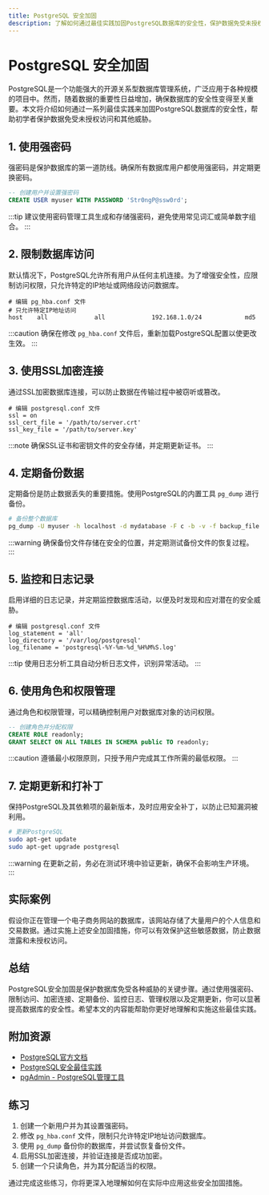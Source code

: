 ```yaml
---
title: PostgreSQL 安全加固
description: 了解如何通过最佳实践加固PostgreSQL数据库的安全性，保护数据免受未授权访问和其他威胁。
---
```


# PostgreSQL 安全加固

PostgreSQL是一个功能强大的开源关系型数据库管理系统，广泛应用于各种规模的项目中。然而，随着数据的重要性日益增加，确保数据库的安全性变得至关重要。本文将介绍如何通过一系列最佳实践来加固PostgreSQL数据库的安全性，帮助初学者保护数据免受未授权访问和其他威胁。

## 1. 使用强密码

强密码是保护数据库的第一道防线。确保所有数据库用户都使用强密码，并定期更换密码。

```sql
-- 创建用户并设置强密码
CREATE USER myuser WITH PASSWORD 'Str0ngP@ssw0rd';
```

:::tip
建议使用密码管理工具生成和存储强密码，避免使用常见词汇或简单数字组合。
:::

## 2. 限制数据库访问

默认情况下，PostgreSQL允许所有用户从任何主机连接。为了增强安全性，应限制访问权限，只允许特定的IP地址或网络段访问数据库。

```plaintext
# 编辑 pg_hba.conf 文件
# 只允许特定IP地址访问
host    all             all             192.168.1.0/24            md5
```

:::caution
确保在修改 `pg_hba.conf` 文件后，重新加载PostgreSQL配置以使更改生效。
:::

## 3. 使用SSL加密连接

通过SSL加密数据库连接，可以防止数据在传输过程中被窃听或篡改。

```plaintext
# 编辑 postgresql.conf 文件
ssl = on
ssl_cert_file = '/path/to/server.crt'
ssl_key_file = '/path/to/server.key'
```

:::note
确保SSL证书和密钥文件的安全存储，并定期更新证书。
:::

## 4. 定期备份数据

定期备份是防止数据丢失的重要措施。使用PostgreSQL的内置工具 `pg_dump` 进行备份。

```bash
# 备份整个数据库
pg_dump -U myuser -h localhost -d mydatabase -F c -b -v -f backup_file.dump
```

:::warning
确保备份文件存储在安全的位置，并定期测试备份文件的恢复过程。
:::

## 5. 监控和日志记录

启用详细的日志记录，并定期监控数据库活动，以便及时发现和应对潜在的安全威胁。

```plaintext
# 编辑 postgresql.conf 文件
log_statement = 'all'
log_directory = '/var/log/postgresql'
log_filename = 'postgresql-%Y-%m-%d_%H%M%S.log'
```

:::tip
使用日志分析工具自动分析日志文件，识别异常活动。
:::

## 6. 使用角色和权限管理

通过角色和权限管理，可以精确控制用户对数据库对象的访问权限。

```sql
-- 创建角色并分配权限
CREATE ROLE readonly;
GRANT SELECT ON ALL TABLES IN SCHEMA public TO readonly;
```

:::caution
遵循最小权限原则，只授予用户完成其工作所需的最低权限。
:::

## 7. 定期更新和打补丁

保持PostgreSQL及其依赖项的最新版本，及时应用安全补丁，以防止已知漏洞被利用。

```bash
# 更新PostgreSQL
sudo apt-get update
sudo apt-get upgrade postgresql
```

:::warning
在更新之前，务必在测试环境中验证更新，确保不会影响生产环境。
:::

## 实际案例

假设你正在管理一个电子商务网站的数据库，该网站存储了大量用户的个人信息和交易数据。通过实施上述安全加固措施，你可以有效保护这些敏感数据，防止数据泄露和未授权访问。

## 总结

PostgreSQL安全加固是保护数据库免受各种威胁的关键步骤。通过使用强密码、限制访问、加密连接、定期备份、监控日志、管理权限以及定期更新，你可以显著提高数据库的安全性。希望本文的内容能帮助你更好地理解和实施这些最佳实践。

## 附加资源

- [PostgreSQL官方文档](https://www.postgresql.org/docs/)
- [PostgreSQL安全最佳实践](https://www.postgresql.org/docs/current/security.html)
- [pgAdmin - PostgreSQL管理工具](https://www.pgadmin.org/)

## 练习

1. 创建一个新用户并为其设置强密码。
2. 修改 `pg_hba.conf` 文件，限制只允许特定IP地址访问数据库。
3. 使用 `pg_dump` 备份你的数据库，并尝试恢复备份文件。
4. 启用SSL加密连接，并验证连接是否成功加密。
5. 创建一个只读角色，并为其分配适当的权限。

通过完成这些练习，你将更深入地理解如何在实际中应用这些安全加固措施。